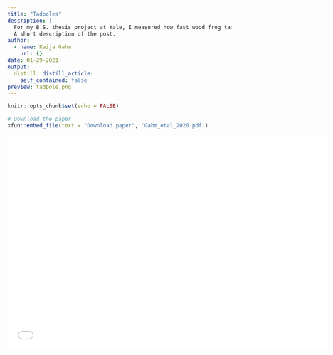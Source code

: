 ```yaml
---
title: "Tadpoles"
description: |
  For my B.S. thesis project at Yale, I measured how fast wood frog tadpoles swim in response to a simulated predator attack, and how that swimming speed relates to their developmental rate. It turns out that developing fast comes with a performance cost, and that tradeoff might help to explain some of the patterns we've observed in wood frogs' developmental rates in the past.
  A short description of the post.
author:
  - name: Kaija Gahm
    url: {}
date: 01-29-2021
output:
  distill::distill_article:
    self_contained: false
preview: tadpole.png
---
```


```r
knitr::opts_chunk$set(echo = FALSE)
```

```r
# Download the paper
xfun::embed_file(text = "Download paper", 'Gahm_etal_2020.pdf')
```

<iframe width="720" height="480" src="tadpoleOlympics.mp4" align="middle" frameborder="0" allowfullscreen></iframe>
